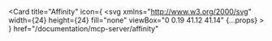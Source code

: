 <Card
  title="Affinity"
  icon={
    <svg
      xmlns="http://www.w3.org/2000/svg"
      width={24}
      height={24}
      fill="none"
      viewBox="0 0.19 41.12 41.14"
      {...props}
    >
      <title>{"Affinity icon"}</title>
      <path
        fillRule="evenodd"
        clipRule="evenodd"
        d="M36.2425 20.7692C36.2418 21.1012 36.2 21.4318 36.118 21.7535L38.1678 23.8166C42.1219 27.8365 42.0939 34.2895 38.1051 38.2749C34.1162 42.2603 27.6577 42.2883 23.6345 38.3376L21.6018 36.3067C20.9344 36.4836 20.2323 36.4836 19.5649 36.3067L17.5451 38.3269C13.5318 42.3373 7.02457 42.3378 3.01071 38.3279C-1.00315 34.3181 -1.00363 27.8163 3.00964 23.8059L5.28054 21.5348C5.17894 21.0251 5.17894 20.5004 5.28054 19.9907L3.01178 17.7217C0.415654 15.1274 -0.598046 11.3463 0.352536 7.80279C1.30312 4.25924 4.07356 1.49156 7.62028 0.542315C11.167 -0.406933 14.9511 0.606461 17.5473 3.20076L19.3266 4.97862C20.1441 4.71219 21.0259 4.71745 21.8401 4.99363L23.6366 3.19862C27.6599 -0.752113 34.1184 -0.724137 38.1072 3.2613C42.0961 7.24674 42.1241 13.6997 38.17 17.7196L36.1137 19.7741C36.1991 20.0989 36.2424 20.4333 36.2425 20.7692ZM26.4135 5.98842L24.4818 7.91854C24.5467 8.2057 24.5798 8.49913 24.5805 8.79353C24.5808 9.21316 24.5141 9.63014 24.383 10.0288L31.2472 16.8807C31.5683 16.7978 31.8987 16.756 32.2303 16.7564C32.6258 16.7559 33.0193 16.8137 33.3979 16.9279L35.3791 14.9463C37.7845 12.461 37.7514 8.50761 35.3046 6.06287C32.8577 3.61814 28.901 3.58501 26.4135 5.98842ZM24.4521 31.4274L31.2283 24.6548C31.9434 24.8416 32.6966 24.8245 33.4026 24.6055L35.3859 26.5871C37.7913 29.0725 37.7582 33.0258 35.3113 35.4706C32.8645 37.9153 28.9078 37.9484 26.4203 35.545L24.4199 33.5441C24.5261 33.1789 24.5803 32.8006 24.5808 32.4204C24.5809 32.0852 24.5376 31.7515 24.4521 31.4274ZM21.7277 28.5837L28.3816 21.9355L28.3837 21.9398C28.1505 21.1766 28.1505 20.3612 28.3837 19.598L21.483 12.7031C20.893 12.845 20.2781 12.8487 19.6864 12.7138L12.9961 19.3942C13.3195 20.28 13.3195 21.2514 12.9961 22.1371L19.4353 28.5709C20.1844 28.3522 20.9811 28.3566 21.7277 28.5837ZM16.7583 10.0723L16.7551 10.0755C16.5154 9.3679 16.4808 8.60699 16.6553 7.88053L14.76 5.98686C12.2725 3.58345 8.31578 3.61658 5.86896 6.06132C3.42214 8.50605 3.38898 12.4594 5.79444 14.9448L7.85714 17.0036C8.54324 16.7504 9.2859 16.691 10.0036 16.832L16.7551 10.0755L16.7562 10.0787L16.7583 10.0723ZM10.0035 24.7069C9.2862 24.8478 8.54394 24.7899 7.85714 24.5396L5.79444 26.5877C3.38898 29.0731 3.42214 33.0264 5.86896 35.4711C8.31578 37.9159 12.2725 37.949 14.76 35.5456L16.7175 33.5876C16.6031 33.2093 16.5452 32.8162 16.5458 32.4209C16.5455 32.0704 16.5917 31.7214 16.6832 31.383L10.0035 24.7069Z"
        fill="#2665F1"
      />
    </svg>
  }
  href="/documentation/mcp-server/affinity"
></Card> 